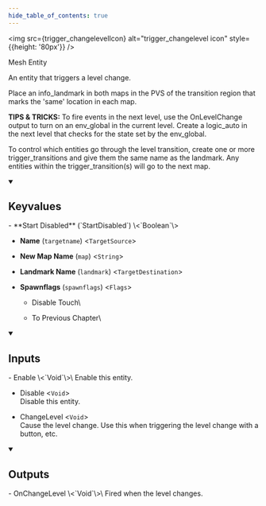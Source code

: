 ```yaml
---
hide_table_of_contents: true
---
```


<!---
!!!!!!
THIS PAGE IS AUTOGENERATED FROM GAME FGD DEFINITIONS!
DO NOT EDIT MANUALLY!
!!!!!!

In order to make edits, you can make an annotation file in /fgd_dump_overrides
-->



<img src={trigger_changelevelIcon} alt="trigger_changelevel icon" style={{height: '80px'}} />

Mesh Entity

An entity that triggers a level change.

Place an info_landmark in both maps in the PVS of the transition region that marks the 'same' location in each map.

<b>TIPS & TRICKS:</b>
To fire events in the next level, use the OnLevelChange output to turn on an env_global in the current level.  Create a logic_auto in the next level that checks for the state set by the env_global.

To control which entities go through the level transition, create one or more trigger_transitions and give them the same name as the landmark. Any entities within the trigger_transition(s) will go to the next map.

<details open>
<summary><h2>Keyvalues</h2></summary>
- **Start Disabled** (`StartDisabled`) \<`Boolean`\>

- **Name** (`targetname`) \<`TargetSource`\>

- **New Map Name** (`map`) \<`String`\>

- **Landmark Name** (`landmark`) \<`TargetDestination`\>

- **Spawnflags** (`spawnflags`) \<`Flags`\>
  - Disable Touch\
    
  - To Previous Chapter\
    



 </details>
<details open>
<summary><h2>Inputs</h2></summary>
- Enable \<`Void`\>\
Enable this entity.

- Disable \<`Void`\>\
Disable this entity.

- ChangeLevel \<`Void`\>\
Cause the level change. Use this when triggering the level change with a button, etc.


 </details>
<details open>
<summary><h2>Outputs</h2></summary>
- OnChangeLevel \<`Void`\>\
Fired when the level changes.


 </details>